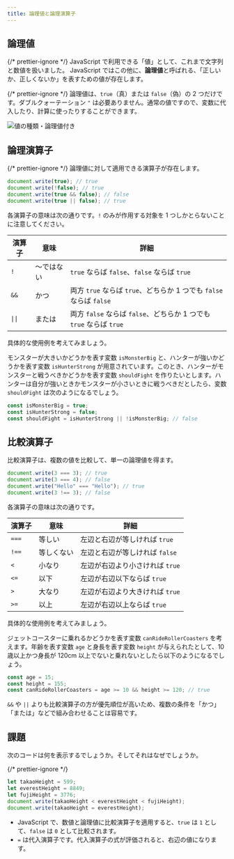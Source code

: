 ```yaml
---
title: 論理値と論理演算子
---
```


## <Term>論理値</Term>

{/* prettier-ignore */}
<Term>JavaScript</Term> で利用できる「<Term>値</Term>」として、これまで<Term>文字列</Term>と<Term>数値</Term>を扱いました。
JavaScript ではこの他に、<Term>**論理値**</Term>と呼ばれる、「正しいか、正しくないか」を表すための<Term>値</Term>が存在します。

{/* prettier-ignore */}
<Term>論理値</Term>は、`true`（真）または `false`（偽）の 2 つだけです。ダブルクォーテーション `"` は必要ありません。通常の<Term>値</Term>ですので、<Term>変数</Term>に<Term>代入</Term>したり、計算に使ったりすることができます。

![値の種類・論理値付き](./value-types-with-boolean.drawio.svg)

## 論理<Term>演算子</Term>

{/* prettier-ignore */}
<Term>論理値</Term>に対して適用できる<Term>演算子</Term>が存在します。

```javascript
document.write(true); // true
document.write(!false); // true
document.write(true && false); // false
document.write(true || false); // true
```

各<Term>演算子</Term>の意味は次の通りです。`!` のみが作用する対象を 1 つしかとらないことに注意してください。

| 演算子 | 意味       | 詳細                                                                |
| ------ | ---------- | ------------------------------------------------------------------- |
| `!`    | ～ではない | `true` ならば `false`、`false` ならば `true`                        |
| `&&`   | かつ       | 両方 `true` ならば `true`、どちらか 1 つでも `false` ならば `false` |
| `\|\|` | または     | 両方 `false` ならば `false`、どちらか 1 つでも `true` ならば `true` |

具体的な使用例を考えてみましょう。

モンスターが大きいかどうかを表す<Term>変数</Term> `isMonsterBig` と、ハンターが強いかどうかを表す<Term>変数</Term> `isHunterStrong` が用意されています。このとき、ハンターがモンスターと戦うべきかどうかを表す<Term>変数</Term> `shouldFight` を作りたいとします。ハンターは自分が強いときかモンスターが小さいときに戦うべきだとしたら、<Term>変数</Term> `shouldFight` は次のようになるでしょう。

```javascript
const isMonsterBig = true;
const isHunterStrong = false;
const shouldFight = isHunterStrong || !isMonsterBig; // false
```

## 比較<Term>演算子</Term>

比較<Term>演算子</Term>は、複数の<Term>値</Term>を比較して、単一の<Term>論理値</Term>を得ます。

```javascript
document.write(3 === 3); // true
document.write(3 === 4); // false
document.write("Hello" === "Hello"); // true
document.write(3 !== 3); // false
```

各<Term>演算子</Term>の意味は次の通りです。

| 演算子 | 意味       | 詳細                            |
| ------ | ---------- | ------------------------------- |
| `===`  | 等しい     | 左辺と右辺が等しければ `true`   |
| `!==`  | 等しくない | 左辺と右辺が等しければ `false`  |
| `<`    | 小なり     | 左辺が右辺より小さければ `true` |
| `<=`   | 以下       | 左辺が右辺以下ならば `true`     |
| `>`    | 大なり     | 左辺が右辺より大きければ `true` |
| `>=`   | 以上       | 左辺が右辺以上ならば `true`     |

具体的な使用例を考えてみましょう。

ジェットコースターに乗れるかどうかを表す変数 `canRideRollerCoasters` を考えます。年齢を表す変数 `age` と身長を表す変数 `height` が与えられたとして、10 歳以上かつ身長が 120cm 以上でないと乗れないとしたら以下のようになるでしょう。

```javascript
const age = 15;
const height = 155;
const canRideRollerCoasters = age >= 10 && height >= 120; // true
```

`&&` や `||` よりも比較<Term>演算子</Term>の方が<Term type="javascriptOperatorPriority">優先順位</Term>が高いため、複数の条件を「かつ」「または」などで組み合わせることは容易です。

## 課題

次のコードは何を表示するでしょうか。そしてそれはなぜでしょうか。

{/* prettier-ignore */}
```javascript
let takaoHeight = 599;
let everestHeight = 8849;
let fujiHeight = 3776;
document.write(takaoHeight < everestHeight < fujiHeight);
document.write(takaoHeight = everestHeight);
```

<ViewSource url={import.meta.url} path="_samples/weird-comparison" />

- JavaScript で、数値と論理値に比較<Term>演算子</Term>を適用すると、`true` は `1` として、`false` は `0` として比較されます。
- `=` は代入演算子です。代入<Term>演算子</Term>の<Term>式</Term>が<Term>評価</Term>されると、右辺の<Term>値</Term>になります。
